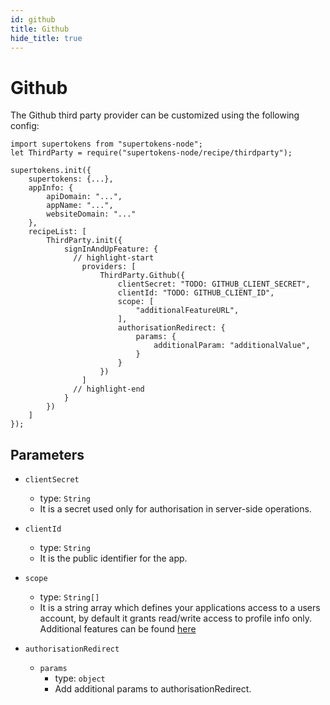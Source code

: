```yaml
---
id: github
title: Github
hide_title: true
---
```


# Github

The Github third party provider can be customized using the following config:

```tsx
import supertokens from "supertokens-node";
let ThirdParty = require("supertokens-node/recipe/thirdparty");

supertokens.init({
    supertokens: {...},
    appInfo: {
        apiDomain: "...",
        appName: "...",
        websiteDomain: "..."
    },
    recipeList: [
        ThirdParty.init({
            signInAndUpFeature: {
              // highlight-start
                providers: [
                    ThirdParty.Github({
                        clientSecret: "TODO: GITHUB_CLIENT_SECRET",
                        clientId: "TODO: GITHUB_CLIENT_ID",
                        scope: [
                            "additionalFeatureURL",
                        ],
                        authorisationRedirect: {
                            params: {
                                additionalParam: "additionalValue",
                            }
                        }
                    })
                ]
              // highlight-end
            } 
        })
    ]
});
```

## Parameters

- `clientSecret`
  - type: `String`
  - It is a secret used only for authorisation in server-side operations.

- `clientId`
  - type: `String`
  - It is the public identifier for the app.

- `scope`
  - type: `String[]`
  - It is a string array which defines your applications access to a users account, by default it grants read/write access to profile info only. Additional features can be found [here](https://docs.github.com/en/developers/apps/scopes-for-oauth-apps)

- `authorisationRedirect`
  - `params`
    - type: `object`
    - Add additional params to authorisationRedirect.


